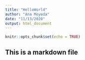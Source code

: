 ```yaml
---
title: "HelloWorld"
author: "Ana Moyeda"
date: "11/13/2020"
output: html_document
---
```


```r
knitr::opts_chunk$set(echo = TRUE)
```

## This is a markdown file


